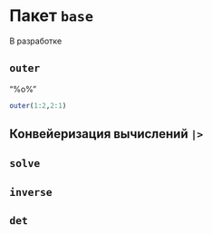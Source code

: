# Пакет `base` {#sec-r-tools-basic}

::: {.callout-important title="Состояние разработки"}
В разработке
:::

## `outer` {#sec-r-tools-basic-outer}

"%o%"

```r
outer(1:2,2:1)
```

## Конвейеризация вычислений `|>` {#sec-r-tools-basic-pipe}

## `solve` {#sec-r-tools-basic-solve}

## `inverse` {#sec-r-tools-basic-inverse}

## `det` {#sec-r-tools-basic-det}
